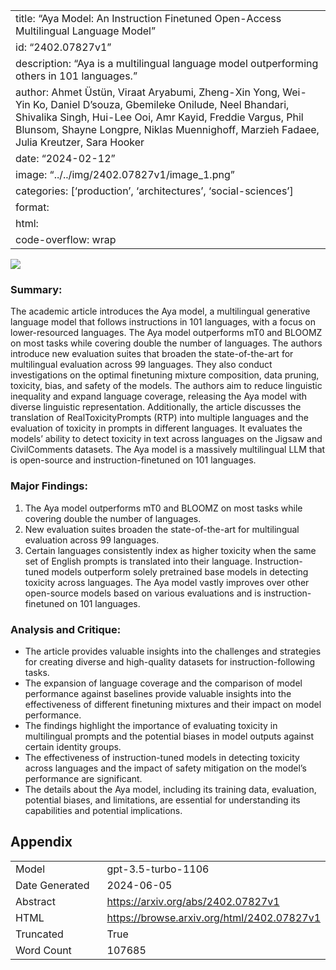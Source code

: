 
---
title: "Aya Model: An Instruction Finetuned Open-Access Multilingual Language Model"
id: "2402.07827v1"
description: "Aya is a multilingual language model outperforming others in 101 languages."
author: Ahmet Üstün, Viraat Aryabumi, Zheng-Xin Yong, Wei-Yin Ko, Daniel D'souza, Gbemileke Onilude, Neel Bhandari, Shivalika Singh, Hui-Lee Ooi, Amr Kayid, Freddie Vargus, Phil Blunsom, Shayne Longpre, Niklas Muennighoff, Marzieh Fadaee, Julia Kreutzer, Sara Hooker
date: "2024-02-12"
image: "../../img/2402.07827v1/image_1.png"
categories: ['production', 'architectures', 'social-sciences']
format:
  html:
    code-overflow: wrap
---

![](../../img/2402.07827v1/image_1.png)

### Summary:
The academic article introduces the Aya model, a multilingual generative language model that follows instructions in 101 languages, with a focus on lower-resourced languages. The Aya model outperforms mT0 and BLOOMZ on most tasks while covering double the number of languages. The authors introduce new evaluation suites that broaden the state-of-the-art for multilingual evaluation across 99 languages. They also conduct investigations on the optimal finetuning mixture composition, data pruning, toxicity, bias, and safety of the models. The authors aim to reduce linguistic inequality and expand language coverage, releasing the Aya model with diverse linguistic representation. Additionally, the article discusses the translation of RealToxicityPrompts (RTP) into multiple languages and the evaluation of toxicity in prompts in different languages. It evaluates the models' ability to detect toxicity in text across languages on the Jigsaw and CivilComments datasets. The Aya model is a massively multilingual LLM that is open-source and instruction-finetuned on 101 languages.

### Major Findings:
1. The Aya model outperforms mT0 and BLOOMZ on most tasks while covering double the number of languages.
2. New evaluation suites broaden the state-of-the-art for multilingual evaluation across 99 languages.
3. Certain languages consistently index as higher toxicity when the same set of English prompts is translated into their language. Instruction-tuned models outperform solely pretrained base models in detecting toxicity across languages. The Aya model vastly improves over other open-source models based on various evaluations and is instruction-finetuned on 101 languages.

### Analysis and Critique:
- The article provides valuable insights into the challenges and strategies for creating diverse and high-quality datasets for instruction-following tasks.
- The expansion of language coverage and the comparison of model performance against baselines provide valuable insights into the effectiveness of different finetuning mixtures and their impact on model performance.
- The findings highlight the importance of evaluating toxicity in multilingual prompts and the potential biases in model outputs against certain identity groups.
- The effectiveness of instruction-tuned models in detecting toxicity across languages and the impact of safety mitigation on the model's performance are significant.
- The details about the Aya model, including its training data, evaluation, potential biases, and limitations, are essential for understanding its capabilities and potential implications.

## Appendix

|          |          |
|----------|----------|
| Model     | gpt-3.5-turbo-1106       |
| Date Generated     | 2024-06-05       |
| Abstract | [https://arxiv.org/abs/2402.07827v1](https://arxiv.org/abs/2402.07827v1)        |
| HTML     | [https://browse.arxiv.org/html/2402.07827v1](https://browse.arxiv.org/html/2402.07827v1)       |
| Truncated       | True       |
| Word Count       | 107685       |